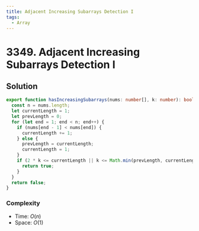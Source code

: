 ```yaml
---
title: Adjacent Increasing Subarrays Detection I
tags:
  - Array
---
```


# 3349. Adjacent Increasing Subarrays Detection I

<Badges>
  <LevelBadge level="easy" />
  <TopicBadge name="Array" slug="array" />
</Badges>

## Solution

```typescript filename="solution.ts" copy
export function hasIncreasingSubarrays(nums: number[], k: number): boolean {
  const n = nums.length;
  let currentLength = 1;
  let prevLength = 0;
  for (let end = 1; end < n; end++) {
    if (nums[end - 1] < nums[end]) {
      currentLength += 1;
    } else {
      prevLength = currentLength;
      currentLength = 1;
    }
    if (2 * k <= currentLength || k <= Math.min(prevLength, currentLength)) {
      return true;
    }
  }
  return false;
}
```

### Complexity

- Time: $O(n)$
- Space: $O(1)$

<ProblemLink
  codingSite="leetcode"
  href="https://leetcode.com/problems/adjacent-increasing-subarrays-detection-i"
  title="Adjacent Increasing Subarrays Detection I"
/>
